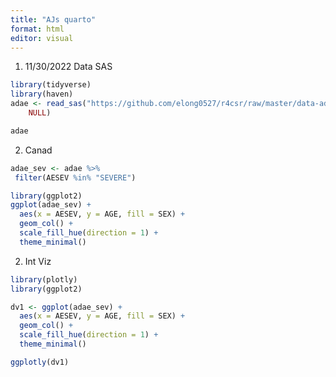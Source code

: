 ```yaml
---
title: "AJs quarto"
format: html
editor: visual
---
```


1.  11/30/2022 Data SAS

```r
library(tidyverse)
library(haven)
adae <- read_sas("https://github.com/elong0527/r4csr/raw/master/data-adam/adae.sas7bdat", 
    NULL)

adae
```


2.  Canad



```r

adae_sev <- adae %>%
 filter(AESEV %in% "SEVERE")

```

```r
library(ggplot2)
ggplot(adae_sev) +
  aes(x = AESEV, y = AGE, fill = SEX) +
  geom_col() +
  scale_fill_hue(direction = 1) +
  theme_minimal()

```

2.  Int Viz

```r
library(plotly)
library(ggplot2)

dv1 <- ggplot(adae_sev) +
  aes(x = AESEV, y = AGE, fill = SEX) +
  geom_col() +
  scale_fill_hue(direction = 1) +
  theme_minimal()

ggplotly(dv1)
```
